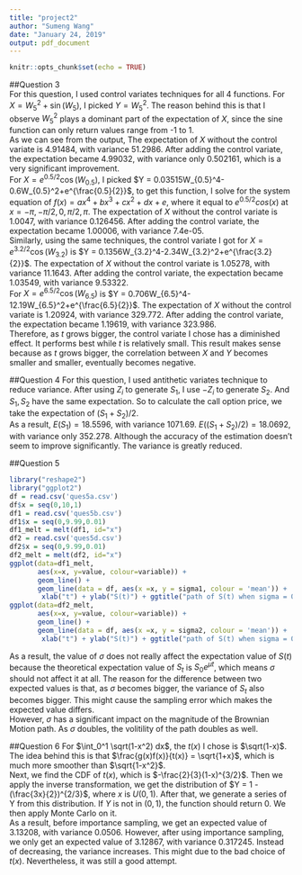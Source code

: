 ```yaml
---
title: "project2"
author: "Sumeng Wang"
date: "January 24, 2019"
output: pdf_document
---
```


```r
knitr::opts_chunk$set(echo = TRUE)
```
##Question 3  
For this question, I used control variates techniques for all 4 functions. 
For $X = W_5^2 + \sin(W_5)$, I picked $Y = W_5^2$. The reason behind this is that I observe $W_5^2$ plays a dominant part of the expectation of $X$, since the sine function can only return values range from -1 to 1.  
As we can see from the output, The expectation of $X$ without the control variate is 4.91484, with variance 51.2986. After adding the control variate, the expectation became 4.99032, with variance only 0.502161, which is a very significant improvement.  
For $X = e^{0.5/2}\cos(W_{0.5})$, I picked $Y = 0.03515W_{0.5}^4-0.6W_{0.5}^2+e^{\frac{0.5}{2}}$, to get this function, I solve for the system equation of $f(x) = ax^4 + bx^3 + cx^2 + dx + e$, where it equal to $e^{0.5/2}cos(x)$ at $x = -\pi, -\pi/2, 0, \pi/2, \pi$. The expectation of $X$ without the control variate is 1.0047, with variance 0.126456. After adding the control variate, the expectation became 1.00006, with variance 7.4e-05.  
Similarly, using the same techniques, the control variate I got for $X = e^{3.2/2}\cos(W_{3.2})$ is $Y = 0.1356W_{3.2}^4-2.34W_{3.2}^2+e^{\frac{3.2}{2}}$. The expectation of $X$ without the control variate is 1.05278, with variance 11.1643. After adding the control variate, the expectation became 1.03549, with variance 9.53322.  
For $X = e^{6.5/2}\cos(W_{6.5})$ is $Y = 0.706W_{6.5}^4-12.19W_{6.5}^2+e^{\frac{6.5}{2}}$. The expectation of $X$ without the control variate is 1.20924, with variance 329.772. After adding the control variate, the expectation became 1.19619, with variance 323.986.  
Therefore, as $t$ grows bigger, the control variate I chose has a diminished effect. It performs best while $t$ is relatively small. This result makes sense because as $t$ grows bigger, the correlation between $X$ and $Y$ becomes smaller and smaller, eventually becomes negative.   

##Question 4
For this question, I used antithetic variates technique to reduce variance. After using $Z_i$ to generate $S_1$, I use $-Z_i$ to generate $S_2$. And $S_1,S_2$ have the same expectation. So to calculate the call option price, we take the expectation of $(S_1+S_2)/2$.  
As a result, $E(S_1) = 18.5596$, with variance 1071.69. $E((S_1+S_2)/2) = 18.0692$, with variance only 352.278. Although the accuracy of the estimation doesn't seem to improve significantly. The variance is greatly reduced.  

##Question 5
```r
library("reshape2")
library("ggplot2")
df = read.csv('ques5a.csv')
df$x = seq(0,10,1)
df1 = read.csv('ques5b.csv')
df1$x = seq(0,9.99,0.01)
df1_melt = melt(df1, id="x")
df2 = read.csv('ques5d.csv')
df2$x = seq(0,9.99,0.01)
df2_melt = melt(df2, id="x")
ggplot(data=df1_melt,
       aes(x=x, y=value, colour=variable)) +
       geom_line() +
       geom_line(data = df, aes(x =x, y = sigma1, colour = 'mean')) + 
        xlab("t") + ylab("S(t)") + ggtitle("path of S(t) when sigma = 0.18")
ggplot(data=df2_melt,
       aes(x=x, y=value, colour=variable)) +
       geom_line() +
       geom_line(data = df, aes(x =x, y = sigma2, colour = 'mean')) + 
        xlab("t") + ylab("S(t)") + ggtitle("path of S(t) when sigma = 0.35")
```
As a result, the value of $\sigma$ does not really affect the expectation value of $S(t)$ because the theoretical expectation value of $S_t$ is $S_0e^{\mu t}$, which means $\sigma$ should not affect it at all. The reason for the difference between two expected values is that, as $\sigma$ becomes bigger, the variance of $S_t$ also becomes bigger. This might cause the sampling error which makes the expected value differs.  
However, $\sigma$ has a significant impact on the magnitude of the Brownian Motion path. As $\sigma$ doubles, the volitility of the path doubles as well.  

##Question 6
For $\int_0^1 \sqrt(1-x^2) dx$, the $t(x)$ I chose is $\sqrt(1-x)$. The idea behind this is that $\frac{g(x)f(x)}{t(x)} = \sqrt{1+x}$, which is much more smoother than $\sqrt{1-x^2}$.  
Next, we find the CDF of $t(x)$, which is $-\frac{2}{3}(1-x)^{3/2}$. Then we apply the inverse transformation, we get the distribution of $Y = 1 - (\frac{3x}{2})^{2/3}$, where $x$ is $U(0,1)$. After that, we generate a series of Y from this distribution. If $Y$ is not in $(0,1)$, the function should return 0. We then apply Monte Carlo on it.  
As a result, before importance sampling, we get an expected value of 3.13208, with variance 0.0506. However, after using importance sampling, we only get an expected value of 3.12867, with variance 0.317245. Instead of decreasing, the variance increases. This might due to the bad choice of $t(x)$. Nevertheless, it was still a good attempt.